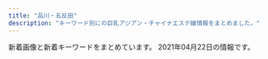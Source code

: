 ```yaml
---
title: "品川・五反田"
description: "キーワード別にの巨乳アジアン・チャイナエステ嬢情報をまとめました。"
---
```


新着画像と新着キーワードをまとめています。
2021年04月22日の情報です。

<DmmAffiliateIns />
<KeywordTable
  shops={
    [
    {
        "url": "http://www.kenkou-house.info/",
        "name": "\u3072\u307e\u308f\u308a",
        "img_links": [
            "http://www.kenkou-house.info/img/s61.jpg",
            "http://www.kenkou-house.info/img/door.png",
            "http://www.kenkou-house.info/img/head.png",
            "http://www.kenkou-house.info/img/bottmo-left.png",
            "http://www.kenkou-house.info/img/Himawari_160_45.png",
            "http://www.kenkou-house.info/img/play.png",
            "http://www.kenkou-house.info/img/m7.png",
            "http://www.kenkou-house.info/img/s17.jpg",
            "http://www.kenkou-house.info/img/s91.jpg",
            "http://www.kenkou-house.info/img/s20.jpg",
            "http://www.kenkou-house.info/img/m5.png",
            "http://www.kenkou-house.info/img/m4.png",
            "http://www.kenkou-house.info/img/s33.jpg",
            "http://www.kenkou-house.info/img/s12.jpg",
            "http://www.kenkou-house.info/img/s13.jpg",
            "http://www.kenkou-house.info/img/m3.png",
            "http://www.kenkou-house.info/img/Himawari_88_31.png",
            "http://www.kenkou-house.info/img/m1.png",
            "http://www.kenkou-house.info/img/s22.jpg",
            "http://www.kenkou-house.info/img/bottmo-ritght.png",
            "http://www.kenkou-house.info/img/s.png",
            "http://www.kenkou-house.info/img/m8.png",
            "http://www.kenkou-house.info/img/s21.jpg",
            "http://www.kenkou-house.info/img/s11.jpg",
            "http://www.kenkou-house.info/img/s14.jpg",
            "http://www.kenkou-house.info/img/body-.png",
            "http://www.kenkou-house.info/img/m2.png",
            "http://www.kenkou-house.info/img/s4.jpg",
            "http://www.kenkou-house.info/img/Himawari_200_40.png",
            "http://www.kenkou-house.info/img/s1.jpg",
            "http://www.kenkou-house.info/img/Himawari_468_60.png",
            "http://www.kenkou-house.info/img/s7.jpg",
            "http://www.kenkou-house.info/img/m6.png",
            "http://www.kenkou-house.info/img/s15.jpg",
            "http://www.kenkou-house.info/img/s16.jpg"
        ],
        "station": "JR\u4e94\u53cd\u7530\u99c5\u6771\u53e3",
        "keywords": {
            "C": 8
        }
    },
    {
        "img_links": [
            "http://www.kouroku-este.com/img/staff/eee/s-eee1.jpg",
            "http://www.kouroku-este.com/img/staff/eee/s-eee2.jpg",
            "http://www.kouroku-este.com/img/menu/info_r.jpg",
            "http://www.kouroku-este.com/img/system/service02.jpg",
            "http://www.kouroku-este.com/img/staff/ccc/ccc1.jpg",
            "http://www.kouroku-este.com/img/staff/fff/s-fff2.jpg",
            "http://www.kouroku-este.com/img/staff/ccc/ccc2.jpg",
            "http://www.kouroku-este.com/img/staff/aaa/aaa1.jpg",
            "http://www.kouroku-este.com/img/staff/fff/s-fff1.jpg",
            "http://www.kouroku-este.com/img/system/service01.jpg",
            "http://www.kouroku-este.com/img/top/listmark1.png",
            "http://www.kouroku-este.com/img/staff/ggg/ggg1.jpg",
            "http://www.kouroku-este.com/img/staff/aaa/aaa2.jpg",
            "http://www.kouroku-este.com/img/staff/bbb/bbb1.jpg"
        ],
        "url": "http://www.kouroku-este.com/",
        "keywords": {
            "C": 15
        },
        "name": "\u5eb7\u7984",
        "station": "JR\u54c1\u5ddd\u99c5\u9ad8\u8f2a\u53e3"
    },
    {
        "name": "\u7d2b\u306e\u8776",
        "keywords": {},
        "url": "http://p-fly.work/",
        "station": "JR\u4e94\u53cd\u7530\u99c5\u897f\u53e3",
        "img_links": [
            "http://p-fly.work/img/sara1.jpg",
            "http://p-fly.work/images/sys1.jpg",
            "http://p-fly.work/images/b2.jpg",
            "http://p-fly.work/images/b3.jpg",
            "http://p-fly.work/img/mai1.jpg",
            "http://p-fly.work/staff/yuki.jpg",
            "http://p-fly.work/images/line.png",
            "http://p-fly.work/images/news.jpg",
            "http://p-fly.work/images/mobile.jpg",
            "http://p-fly.work/images/13.jpg",
            "http://p-fly.work/images/ac1.jpg",
            "http://p-fly.work/images/7.jpg",
            "http://p-fly.work/staff/sara.jpg",
            "http://p-fly.work/img/yuyu1.jpg",
            "http://p-fly.work/img/yuki1.jpg",
            "http://p-fly.work/images/sys3.jpg",
            "http://p-fly.work/images/int1.jpg",
            "http://p-fly.work/staff/mai.jpg",
            "http://p-fly.work/img/maki1.jpg",
            "http://p-fly.work/staff/maki.jpg",
            "http://p-fly.work/images/1.jpg",
            "http://p-fly.work/images/14.jpg",
            "http://p-fly.work/images/sys4.png",
            "http://p-fly.work/images/12.jpg",
            "http://p-fly.work/images/interior_t.png",
            "http://p-fly.work/images/10.jpg",
            "http://p-fly.work/images/staff_t.png",
            "http://p-fly.work/images/head.png",
            "http://p-fly.work/img/koko1.jpg",
            "http://p-fly.work/images/b1.jpg",
            "http://p-fly.work/staff/yuyu.jpg",
            "http://p-fly.work/staff/koko.jpg",
            "http://p-fly.work/images/sys2.jpg",
            "http://p-fly.work/images/tr.jpg",
            "http://p-fly.work/images/int2.png"
        ]
    },
    {
        "name": "\u82b1\u8863",
        "station": "JR\u4e94\u53cd\u7530\u99c5",
        "keywords": {},
        "url": "http://hanagoromo.work/",
        "img_links": [
            "http://hanagoromo.work/yumi.jpg",
            "http://hanagoromo.work/yuki.jpg",
            "http://hanagoromo.work/112.jpg",
            "http://hanagoromo.work/6.jpg",
            "http://hanagoromo.work/yuna1.jpg",
            "http://hanagoromo.work/nana2.jpg",
            "http://hanagoromo.work/mio1.jpg",
            "http://hanagoromo.work/mens-esthe1.png",
            "http://hanagoromo.work/ai3.jpg",
            "http://hanagoromo.work/2.jpg",
            "http://hanagoromo.work/ai2.jpg",
            "http://hanagoromo.work/1.jpg",
            "http://hanagoromo.work/main_top.jpg",
            "http://hanagoromo.work/yumi1.jpg",
            "http://hanagoromo.work/yuyu.jpg",
            "http://hanagoromo.work/yuna2.jpg",
            "http://hanagoromo.work/miyuki1.jpg",
            "http://hanagoromo.work/eri.jpg",
            "http://hanagoromo.work/rina1.jpeg",
            "http://hanagoromo.work/nana.jpg",
            "http://hanagoromo.work/hitomi1.jpg",
            "http://hanagoromo.work/s1.png",
            "http://hanagoromo.work/miyuki.jpg",
            "http://hanagoromo.work/tina.jpg",
            "http://hanagoromo.work/mio2.jpg",
            "http://hanagoromo.work/int2.jpg",
            "http://hanagoromo.work/hitomi.jpg",
            "http://hanagoromo.work/hitomi2.jpg",
            "http://hanagoromo.work/head.jpg",
            "http://hanagoromo.work/sys.jpg",
            "http://hanagoromo.work/3.jpg",
            "http://hanagoromo.work/rie1.jpg",
            "http://hanagoromo.work/miko.jpg",
            "http://hanagoromo.work/4.jpg",
            "http://hanagoromo.work/sayaka.jpg",
            "http://hanagoromo.work/interior1.jpg",
            "http://hanagoromo.work/interior_t.jpg",
            "http://hanagoromo.work/b2.jpg",
            "http://hanagoromo.work/ta.png",
            "http://hanagoromo.work/b1.jpg",
            "http://hanagoromo.work/staff_t.jpg",
            "http://hanagoromo.work/nana1.jpg",
            "http://hanagoromo.work/rina2.jpeg",
            "http://hanagoromo.work/mio.jpg",
            "http://hanagoromo.work/tina2.jpg",
            "http://hanagoromo.work/b3.jpg"
        ]
    },
    {
        "url": "http://lacure.link/",
        "station": "\u6238\u8d8a\u9280\u5ea7\u99c5",
        "img_links": [
            "http://lacure.link/images/g2.jpg",
            "http://lacure.link/images/g5.jpg",
            "http://lacure.link/images/r5.jpg",
            "http://lacure.link/images/asali.jpg",
            "http://lacure.link/images/g6.jpg",
            "http://lacure.link/images/r1.jpg",
            "http://lacure.link/images/kol.jpg",
            "http://lacure.link/images/g1.jpg",
            "http://lacure.link/images/kiki.jpg",
            "http://lacure.link/images/s_staff.png",
            "http://lacure.link/images/g3.jpg",
            "http://lacure.link/images/s1.jpg",
            "http://lacure.link/images/r3.jpg",
            "http://lacure.link/images/r4.jpg",
            "http://lacure.link/images/gb01.png",
            "http://lacure.link/images/zi.png",
            "http://lacure.link/images/top2.jpg",
            "http://lacure.link/images/r6.jpg",
            "http://lacure.link/images/g0.jpg",
            "http://lacure.link/images/sayuri.jpg",
            "http://lacure.link/images/news.png",
            "http://lacure.link/images/yuki.jpg",
            "http://lacure.link/images/face.png",
            "http://lacure.link/images/left3.png",
            "http://lacure.link/images/r2.jpg"
        ],
        "keywords": {},
        "name": "\u30e9\u30ad\u30e5\u30a2"
    },
    {
        "keywords": {
            "C": 3,
            "90": 2,
            "D": 5,
            "84": 5,
            "G": 1,
            "88": 3,
            "86": 2,
            "87": 2,
            "E": 5
        },
        "name": "\u8299\u84c9\uff5e\u30d5\u30e8\u30a6\uff5e",
        "station": "JR\u4e94\u53cd\u7530\u99c5\u6771\u53e3",
        "img_links": [
            "http://www.relax-fuyou.info/img/st191.jpg",
            "http://www.relax-fuyou.info/img/sta20.jpg",
            "http://www.relax-fuyou.info/i/img/st201.jpg",
            "http://www.relax-fuyou.info/img/st7.jpg",
            "http://www.relax-fuyou.info/img/st150.jpg",
            "http://www.relax-fuyou.info/img/st17.jpg",
            "http://www.relax-fuyou.info/img/sta1.jpg",
            "http://www.relax-fuyou.info/i/img/st10.jpg",
            "http://www.relax-fuyou.info/i/img/top.jpg",
            "http://www.relax-fuyou.info/img/r9.jpg",
            "http://www.relax-fuyou.info/img/st41.jpg",
            "http://www.relax-fuyou.info/i/img/st181.jpg",
            "http://www.relax-fuyou.info/img/st72.jpg",
            "http://www.relax-fuyou.info/i/img/st11.jpg",
            "http://www.relax-fuyou.info/img/st160.jpg",
            "http://www.relax-fuyou.info/i/img/st191.jpg",
            "http://www.relax-fuyou.info/img/sta17.jpg",
            "http://www.relax-fuyou.info/img/st5.jpg",
            "http://www.relax-fuyou.info/img/st171.jpg",
            "http://www.relax-fuyou.info/i/img/st140.jpg",
            "http://www.relax-fuyou.info/i/img/st17.jpg",
            "http://www.relax-fuyou.info/img/st110.jpg",
            "http://www.relax-fuyou.info/i/img/r3.jpg",
            "http://www.relax-fuyou.info/i/img/st110.jpg",
            "http://www.relax-fuyou.info/i/img/st5.jpg",
            "http://www.relax-fuyou.info/img/sta19.jpg",
            "http://www.relax-fuyou.info/i/img/st42.jpg",
            "http://www.relax-fuyou.info/img/sta5.jpg",
            "http://www.relax-fuyou.info/i/img/sta20.jpg",
            "http://www.relax-fuyou.info/img/sta16.jpg",
            "http://www.relax-fuyou.info/img/st181.jpg",
            "http://www.relax-fuyou.info/img/st42.jpg",
            "http://www.relax-fuyou.info/img/st1.jpg",
            "http://www.relax-fuyou.info/img/st11.jpg",
            "http://www.relax-fuyou.info/img/st201.jpg",
            "http://www.relax-fuyou.info/img/sta15.jpg",
            "http://www.relax-fuyou.info/img/st10.jpg",
            "http://www.relax-fuyou.info/img/top.jpg",
            "http://www.relax-fuyou.info/img/st8.jpg",
            "http://www.relax-fuyou.info/i/img/st9.jpg",
            "http://www.relax-fuyou.info/img/sta18.jpg",
            "http://www.relax-fuyou.info/i/img/st160.jpg",
            "http://www.relax-fuyou.info/img/st140.jpg",
            "http://www.relax-fuyou.info/i/img/r1.jpg",
            "http://www.relax-fuyou.info/img/st141.jpg",
            "http://www.relax-fuyou.info/img/st71.jpg",
            "http://www.relax-fuyou.info/img/sta8.jpg",
            "http://www.relax-fuyou.info/i/img/st8.jpg",
            "http://www.relax-fuyou.info/i/img/r2.jpg",
            "http://www.relax-fuyou.info/img/st161.jpg"
        ],
        "url": "http://www.relax-fuyou.info/"
    },
    {
        "keywords": {},
        "station": "JR\u4e94\u53cd\u7530\u99c5\u897f\u53e3",
        "name": "\u4e94\u53cd\u7530\u30e1\u30c7\u30a3\u30ab\u30eb\u30a8\u30f3",
        "img_links": [
            "http://gotanda.pepper.jp/m048.png",
            "http://gotanda.pepper.jp/m173.jpg",
            "http://gotanda.pepper.jp/gotanda001.jpg",
            "http://gotanda.pepper.jp/m02272.jpg",
            "http://gotanda.pepper.jp/20151109231038834554.jpg",
            "http://gotanda.pepper.jp/1-01.png",
            "http://gotanda.pepper.jp/m049.png"
        ],
        "url": "http://gotanda.pepper.jp/"
    },
    {
        "url": "http://www.relax-cs.com/",
        "img_links": [
            "http://www.relax-cs.com/ncss/nav/nav-001.jpg",
            "http://www.relax-cs.com/ncss/staff01.jpg",
            "http://www.relax-cs.com/ncss/staff0401.jpg",
            "http://www.relax-cs.com/ncss/nav/nav-002.jpg",
            "http://www.relax-cs.com/ncss/tel.png",
            "http://www.relax-cs.com/ncss/nav/nav-003.jpg",
            "http://www.relax-cs.com/ncss/top03.jpg",
            "http://www.relax-cs.com/ncss/nav/nav-004.jpg",
            "http://www.relax-cs.com/ncss/top02-left.jpg",
            "http://www.relax-cs.com/ncss/staff02.jpg",
            "http://www.relax-cs.com/ncss/nav/nav-006.jpg",
            "http://www.relax-cs.com/ncss/nav/nav-005.jpg",
            "http://www.relax-cs.com/ncss/top001.jpg"
        ],
        "name": "\u30ea\u30e9\u30af\u30bc\u30fc\u30b7\u30e7\u30f3\u862d",
        "keywords": {},
        "station": "JR\u4e94\u53cd\u7530\u99c5\u897f\u53e3"
    },
    {
        "url": "https://i-house.aoaoeo.com/",
        "station": "JR\u4e94\u53cd\u7530\u99c5\u897f\u53e3",
        "name": "\u7652\u3057\u30cf\u30a6\u30b9",
        "img_links": [],
        "keywords": {}
    },
    {
        "img_links": [
            "http://www.es-yuduki.com/css/nav/change-006.jpg",
            "http://www.es-yuduki.com/css/kanban.jpg",
            "http://www.es-yuduki.com/css/nav/nav-001.jpg",
            "http://www.es-yuduki.com/css/staff03-b.jpg",
            "http://www.es-yuduki.com/css/nav/nav-004.jpg",
            "http://www.es-yuduki.com/css/progress06.jpg",
            "http://www.es-yuduki.com/css/progress08.jpg",
            "http://www.es-yuduki.com/css/nav/nav-002.jpg",
            "http://www.es-yuduki.com/css/progress02.jpg",
            "http://www.es-yuduki.com/css/staff01-b.jpg",
            "http://www.es-yuduki.com/css/nav/change-004.jpg",
            "http://www.es-yuduki.com/css/progress04.jpg",
            "http://www.es-yuduki.com/css/progress03.jpg",
            "http://www.es-yuduki.com/css/nav/change-007.jpg",
            "http://www.es-yuduki.com/css/staff02-b.jpg",
            "http://www.es-yuduki.com/css/nav/change-002.jpg",
            "http://www.es-yuduki.com/css/staff01.jpg",
            "http://www.es-yuduki.com/css/progress07.jpg",
            "http://www.es-yuduki.com/css/nav/change-001.jpg",
            "http://www.es-yuduki.com/css/nav/nav-0003.jpg",
            "http://www.es-yuduki.com/css/nav/nav-005.jpg",
            "http://www.es-yuduki.com/css/staff00.jpg",
            "http://www.es-yuduki.com/css/nav/nav-007.jpg",
            "http://www.es-yuduki.com/css/nav/change-0003.jpg",
            "http://www.es-yuduki.com/css/nav/change-005.jpg",
            "http://www.es-yuduki.com/css/coupon003.jpg",
            "http://www.es-yuduki.com/css/main-top05.png",
            "http://www.es-yuduki.com/css/head.jpg",
            "http://www.es-yuduki.com/css/staff03.jpg",
            "http://www.es-yuduki.com/css/nav/nav-006.jpg",
            "http://www.es-yuduki.com/css/progress05.jpg",
            "http://www.es-yuduki.com/css/staff02.jpg",
            "http://www.es-yuduki.com/css/progress01.jpg"
        ],
        "url": "http://www.es-yuduki.com/",
        "station": "JR\u4e94\u53cd\u7530\u99c5\u897f\u53e3",
        "name": "\u30de\u30c3\u30b5\u30fc\u30b8\u306e\u5915\u6708",
        "keywords": {
            "C": 13
        }
    },
    {
        "station": "JR\u4e94\u53cd\u7530\u99c5\u897f\u53e3",
        "img_links": [
            "http://hi-msg.com/tonpoh/images/tit-staff.png",
            "http://hi-msg.com/tonpoh/images/fla-3.png",
            "http://hi-msg.com/tonpoh/images/p-10-1.jpg",
            "http://hi-msg.com/tonpoh/images/p-2.jpg",
            "http://hi-msg.com/tonpoh/images/p-14-1.jpg",
            "http://hi-msg.com/tonpoh/images/p-7.jpg",
            "http://hi-msg.com/tonpoh/images/s5.png",
            "http://hi-msg.com/tonpoh/images/s8.png",
            "http://hi-msg.com/tonpoh/images/s6.png",
            "http://hi-msg.com/tonpoh/images/fla.png",
            "http://hi-msg.com/tonpoh/images/p-0.jpg",
            "http://hi-msg.com/tonpoh/images/p-7-1.jpg",
            "http://hi-msg.com/tonpoh/images/l.png",
            "http://hi-msg.com/tonpoh/images/tit-sys.png",
            "http://hi-msg.com/tonpoh/images/p-9.jpg",
            "http://hi-msg.com/tonpoh/images/p-12.jpg",
            "http://hi-msg.com/tonpoh/images/no.png",
            "http://hi-msg.com/tonpoh/images/p-12-1.jpg",
            "http://hi-msg.com/tonpoh/images/p-5.jpg",
            "http://hi-msg.com/tonpoh/images/p-11.jpg",
            "http://hi-msg.com/tonpoh/images/p-8-1.jpg",
            "http://hi-msg.com/tonpoh/images/line.png",
            "http://hi-msg.com/tonpoh/images/p-13.jpg",
            "http://hi-msg.com/tonpoh/images/p-8.jpg",
            "http://hi-msg.com/tonpoh/images/p-9-1.jpg",
            "http://hi-msg.com/tonpoh/images/p-13-1.jpg",
            "http://hi-msg.com/tonpoh/images/p-6.jpg",
            "http://hi-msg.com/tonpoh/images/s9.png",
            "http://hi-msg.com/tonpoh/images/p-6-1.jpg",
            "http://hi-msg.com/tonpoh/images/fla-1.png",
            "http://hi-msg.com/tonpoh/images/p-1.jpg",
            "http://hi-msg.com/tonpoh/images/s1.png",
            "http://hi-msg.com/tonpoh/images/botton.png",
            "http://hi-msg.com/tonpoh/images/p-11-1.jpg",
            "http://hi-msg.com/tonpoh/images/p-14.jpg",
            "http://hi-msg.com/tonpoh/images/ll.png",
            "http://hi-msg.com/tonpoh/images/p-4.jpg",
            "http://hi-msg.com/tonpoh/images/p-10.jpg",
            "http://hi-msg.com/tonpoh/images/s4.jpg"
        ],
        "url": "http://hi-msg.com/tonpoh/",
        "name": "\u30c8\u30f3\u30dd\u30fc",
        "keywords": {}
    },
    {
        "url": "http://f-aroma.info/",
        "keywords": {},
        "station": "JR\u54c1\u5ddd\u99c5\u9ad8\u8f2a\u53e3",
        "img_links": [],
        "name": "\u30d5\u30ed\u30fc\u30e9"
    },
    {
        "url": "http://es-mirei.com/",
        "keywords": {
            "86": 2,
            "E": 8,
            "88": 2,
            "87": 4,
            "85": 2
        },
        "img_links": [
            "http://es-mirei.com/staffPhoto/b20180613122502.jpg",
            "http://es-mirei.com/images/returnStaffBtn.png",
            "http://es-mirei.com/staffPhoto/s20170911152114.jpg",
            "http://es-mirei.com/staffPhoto/b20170728165536.jpg",
            "http://es-mirei.com/staffPhoto/b20170728165256.jpg",
            "http://es-mirei.com/images/store/02.jpg",
            "http://es-mirei.com/staffPhoto/b20170908125528.jpg",
            "http://es-mirei.com/images/s3Slider1Images/03.jpg",
            "http://es-mirei.com/images/s3Slider1Images/02.jpg",
            "http://es-mirei.com/images/store/01.jpg",
            "http://es-mirei.com/staffPhoto/s20180209180323.jpg",
            "http://es-mirei.com/staffPhoto/b20170911152129.jpg",
            "http://es-mirei.com/images/store/03.jpg",
            "http://es-mirei.com/staffPhoto/s20170728165256.jpg",
            "http://es-mirei.com/images/store/05.jpg",
            "http://es-mirei.com/staffPhoto/b20170728165302.jpg",
            "http://es-mirei.com/staffPhoto/s20170728165302.jpg",
            "http://es-mirei.com/staffPhoto/s20170728165536.jpg",
            "http://es-mirei.com/staffPhoto/b20170911152114.jpg",
            "http://es-mirei.com/staffPhoto/s20170911152129.jpg",
            "http://es-mirei.com/images/s3Slider1Images/01.jpg",
            "http://es-mirei.com/staffPhoto/s20180613122502.jpg",
            "http://es-mirei.com/staffPhoto/s20170908125528.jpg",
            "http://es-mirei.com/images/noImg.jpg",
            "http://es-mirei.com/staffPhoto/b20180209180323.jpg",
            "http://es-mirei.com/images/store/06.jpg",
            "http://es-mirei.com/images/store/04.jpg"
        ],
        "station": "JR\u4e94\u53cd\u7530\u99c5\u897f\u53e3",
        "name": "\u7f8e\u4f36"
    },
    {
        "name": "\u6708\u306e\u548c",
        "keywords": {},
        "img_links": [
            "https://tsukiwa.info/img/akusesu-top0.jpg",
            "https://tsukiwa.info/img/news1.png",
            "https://tsukiwa.info/img/staff/rumi04.jpg",
            "https://tsukiwa.info/img/staff/909C372F-1613-4B7E-89C8-1A527D79FCC6.jpeg",
            "https://tsukiwa.info/img/staff_top/20201219_1.jpg",
            "https://tsukiwa.info/img/staff/25D27B66-E3AF-40C0-8FCC-46E9F266B409.jpeg",
            "https://tsukiwa.info/img/news3.png",
            "https://tsukiwa.info/img/event/20210128.png",
            "https://tsukiwa.info/img/staff/koko3.jpg",
            "https://tsukiwa.info/img/bar_staff.png",
            "https://www.a-side.com/ad/koko/include/banner/koko_200x40.png",
            "https://tsukiwa.info/img/pickupGirl.png",
            "https://tsukiwa.info/img/staff/ruru1.jpg",
            "https://tsukiwa.info/img/bar_gallery.png",
            "https://tsukiwa.info/img/top_map.jpg",
            "https://tsukiwa.info/img/staff/mimi20202.jpg",
            "https://tsukiwa.info/img/staff/yuri001.jpg",
            "https://tsukiwa.info/img/event/camp03.jpg",
            "https://tsukiwa.info/img/staff_top/20201219_2.jpg",
            "https://tsukiwa.info/img/staff/DB16BCF2-AF7E-404D-9FB5-9A45BE961351.jpeg",
            "https://tsukiwa.info/img/staff/no_image.jpg",
            "https://tsukiwa.info/img/staff/222BADE2-61AA-4B66-91BD-3D9941250C4D.jpeg",
            "https://tsukiwa.info/img/staff/A8BAF789-BD2B-4E7F-AB8A-224A2961B605.jpeg",
            "https://tsukiwa.info/img/staff/mimi01.jpg",
            "https://tsukiwa.info/img/bar_profile.png",
            "https://tsukiwa.info/img/staff/yuna01.jpg",
            "https://tsukiwa.info/img/staff/aya2101.jpg",
            "https://tsukiwa.info/img/staff/rumi02.jpg",
            "https://tsukiwa.info/img/staff/75307587-4A46-4F15-A25F-82452D8FC90A.jpeg"
        ],
        "station": "JR\u4e94\u53cd\u7530\u99c5\u897f\u53e3",
        "url": "https://tsukiwa.info/"
    }
]
}
/>
<DmmAffiliateScript />
